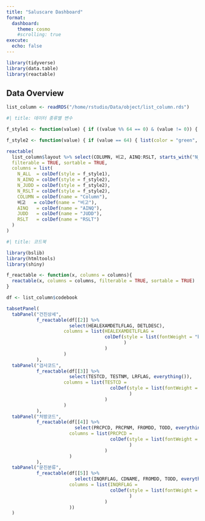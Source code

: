 ```yaml
---
title: "Saluscare Dashboard"
format:
  dashboard:
    theme: cosmo
    #scrolling: true
execute:
  echo: false
---
```


```r
library(tidyverse)
library(data.table)
library(reactable)

```

## Data Overview

```r
list_column <- readRDS("/home/rstudio/Data/object/list_column.rds")
```


```r
#| title: 데이터 종류별 변수

f_style1 <- function(value) { if ((value %% 64 == 0) & (value != 0)) { list(fontWeight = "bold") } else if (value != 0) { list() } else { list() } }

f_style2 <- function(value) { if (value == 64) { list(color = "green", fontWeight = "bold") } else if (value != 0) { list(color = "red") } else { list() } }

reactable(
  list_column$layout %>% select(COLUMN, 비고, AINQ:RSLT, starts_with("N_")),
  filterable = TRUE, sortable = TRUE,
  columns = list(
    N_ALL  = colDef(style = f_style1),
    N_AINQ = colDef(style = f_style2),
    N_JUDD = colDef(style = f_style2),
    N_RSLT = colDef(style = f_style2),
    COLUMN = colDef(name = "Column"),
    비고   = colDef(name = "비고"),
    AINQ   = colDef(name = "AINQ"),
    JUDD   = colDef(name = "JUDD"),
    RSLT   = colDef(name = "RSLT")
  )
)
```

```r
#| title: 코드북

library(bslib)
library(htmltools)
library(shiny)

f_reactable <- function(x, columns = columns){
  reactable(x, columns = columns, filterable = TRUE, sortable = TRUE)
}

df <- list_column$codebook

tabsetPanel(
  tabPanel("건진상세", 
           f_reactable(df[[2]] %>% 
                       select(HEALEXAMDETLFLAG, DETLDESC),
                     columns = list(HEALEXAMDETLFLAG = 
                                    colDef(style = list(fontWeight = "bold")
                                           )
                                    )
                     )
           ),
  tabPanel("검사코드",
           f_reactable(df[[3]] %>% 
                       select(TESTCD, TESTNM, LRFLAG, everything()),
                     columns = list(TESTCD =
                                      colDef(style = list(fontWeight = "bold")
                                             )
                                    )
                     )
           ),
  tabPanel("처방코드",
           f_reactable(df[[4]] %>% 
                         select(PRCPCD, PRCPNM, FROMDD, TODD, everything()),
                       columns = list(PRCPCD =
                                      colDef(style = list(fontWeight = "bold")
                                             )
                                    )
                       )
           ),
  tabPanel("문진분류",
           f_reactable(df[[5]] %>% 
                         select(INQRFLAG, CDNAME, FROMDD, TODD, everything()),
                       columns = list(INQRFLAG =
                                      colDef(style = list(fontWeight = "bold")
                                             )
                                    )
                       ))
  )

```

## 
